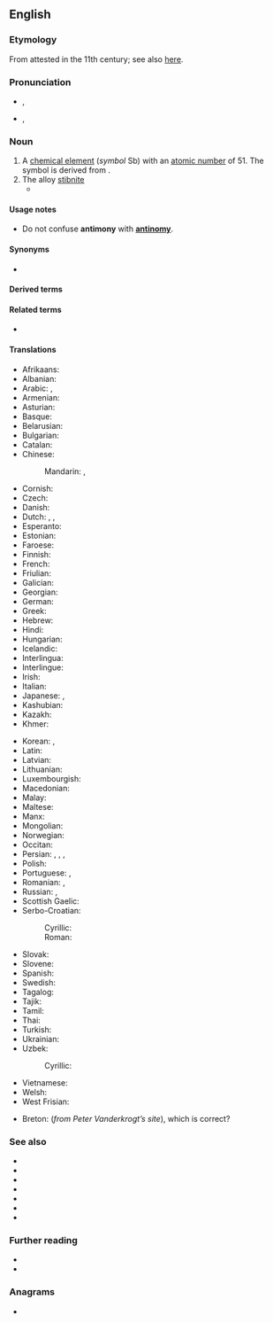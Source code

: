==English==
{{elements|Sb|tin|Sn|tellurium|Te}}
{{wikipedia}}

===Etymology===
From {{der|en|ML.|antimonium}} attested in the 11th century; see also [[w:Antimony#Etymology|here]].

===Pronunciation===
* {{a|UK}} {{enPR|ăn'tĭmənē}}, {{IPA|en|/ˈæn.tɪ.mə.niː/}}
* {{a|US}} {{enPR|ăn'tĭmōnē}}, {{IPA|en|/ˈæn.təˌmoʊ.ni/}}

===Noun===
{{en-noun|~|antimonies}}

# A [[chemical element]] (''symbol'' Sb) with an [[atomic number]] of 51. The symbol is derived from {{cog|la|stibium}}.
# The alloy [[stibnite]]
#* {{quote-book|en|year=2005|title=Chemical Physics of Pyrolysis, Combustion, and Oxidation  |author= Al Berlin |page=21 |ISBN=1594541639 |passage=In quality synergistic additives in a composition use oxide '''antimonies'''. }}

====Usage notes====
* Do not confuse '''antimony''' with '''[[antinomy]]'''.

====Synonyms====
* {{l|en|stibium}}

====Derived terms====
{{der3|en|antimonate|antimonial|antimonian|antimoniate|antimoniated|antimonic|antimonide|antimonioso-|[[antimonious]], [[antimonous]]|antimonite|[[antimoniuret]], [[antimoniuretted]]|antimony blende|antimony bloom|antimony glance|antimony hydride|antimonyl|[[antimony ocher]], [[antimony ochre]]|antimony oxide|antimony oxysulfide|antimony pentachloride|antimony pentafluoride|antimony pentoxide|[[antimony pentasulfide]], [[antimony pentasulphide]]|antimony quintachloride|antimony sesquioxide|[[antimony sulfide]], [[antimony sulphide]]|antimony tetroxide|antimony triacetate|antimony tribromide|antimony trichloride|antimony trifluoride|antimony trihydride|antimony triiodide|antimony trioxide|antimony triselenide|antimony tritelluride|antimony vermilion|arsenical antimony|black antimony|butter of antimony|crocus of antimony|crude antimony|flowers of antimony|glass of antimony|gray antimony|red antimony|regulus of antimony|saffron of antimony|[[sulfurated antimony]], [[sulphurated antimony]]|[[sulfide of antimony]], [[sulphide of antimony]]|tartarated antimony|[[pentasulfide antimony]], [[pentasulphide antimony]]|triphenylantimony|white antimony}}

====Related terms====
* {{l|en|antimonium}}

====Translations====
{{trans-top|chemical element}}
* Afrikaans: {{t+|af|antimoon}}
* Albanian: {{t+|sq|antimon}}
* Arabic: {{t|ar|أَنْتِيمُون|m|tr=ʾantimūn}}, {{t|ar|إثمد|tr=ʾiṯmid}}
* Armenian: {{t+|hy|ծարիր}}
* Asturian: {{t|ast|antimoniu|m}}
* Basque: {{t|eu|antimonioa}}
* Belarusian: {{t|be|сурма́|f}}
* Bulgarian: {{t|bg|антимо́н|m}}
* Catalan: {{t+|ca|antimoni|m}}
* Chinese:
*: Mandarin: {{t+|cmn|銻}}, {{t+|cmn|锑|tr=tī}}
* Cornish: {{t|kw|antymony}}
* Czech: {{t+|cs|antimon|m}}
* Danish: {{t+|da|antimon}}
* Dutch: {{t+|nl|antimonium|n}}, {{t+|nl|antimoon|n}}, {{t+|nl|stibium}}
* Esperanto: {{t+|eo|antimono}}
* Estonian: {{t+|et|antimon}}
* Faroese: {{t|fo|antimon}}
* Finnish: {{t+|fi|antimoni}}
* French: {{t+|fr|antimoine|m}}
* Friulian: {{t|fur|antimoni}}
* Galician: {{t+|gl|antimonio}}
* Georgian: {{t|ka|სტიბიუმი}}
* German: {{t+|de|Antimon|n}}
* Greek: {{t+|el|αντιμόνιο|n}}
* Hebrew: {{t+|he|אנטימון|m|tr=antimón}}
* Hindi: {{t+|hi|अंजन}}
* Hungarian: {{t+|hu|antimon}}
* Icelandic: {{t|is|antímon}}
* Interlingua: {{t|ia|antimonio}}
* Interlingue: {{t|ie|antimon}}
* Irish: {{t|ga|antamón|m}}
* Italian: {{t+|it|antimonio|m}}
* Japanese: {{t+|ja|アンチモン|tr=anchimon}}, {{t|ja|アンチモニー|tr=anchimonī}}
* Kashubian: {{t|csb|antimón}}
* Kazakh: {{t+|kk|сүрме}}
* Khmer: {{t|km|អង់ទីម៉ាន់|tr=ɑngtiiman}}
{{trans-mid}}
* Korean: {{t+|ko|안티몬}}, {{t|ko|안티모니}}
* Latin: {{t+|la|stibium}}
* Latvian: {{t|lv|antimons}}
* Lithuanian: {{t+|lt|stibis}}
* Luxembourgish: {{t|lb|Antimon}}
* Macedonian: {{t|mk|антимон|m}}
* Malay: {{t|ms|antimoni}}
* Maltese: {{t|mt|antimonju}}
* Manx: {{t|gv|antimoan}}
* Mongolian: {{t+|mn|будаг}}
* Norwegian: {{t|no|antimon}}
* Occitan: {{t+|oc|antimòni|m}}
* Persian: {{t|fa|انتیموان|tr=antimoân}}, {{t|fa|روی سخته|tr=ruy saxte}}, {{t+|fa|سرمه|tr=sorme}}, {{t|fa|زنگلک|tr=zangolak}}
* Polish: {{t+|pl|antymon|m}}
* Portuguese: {{t+|pt|antimónio|m}} {{qualifier|Portugal}}, {{t+|pt|antimônio|m}} {{qualifier|Brazil}}
* Romanian: {{t+|ro|antimoniu|n}}, {{t+|ro|stibiu}}
* Russian: {{t+|ru|сурьма́|f}}, {{t|ru|сти́биум|m}}
* Scottish Gaelic: {{t|gd|antamòn}}
* Serbo-Croatian:
*: Cyrillic: {{t|sh|а̀нтимон|m}}
*: Roman: {{t+|sh|àntimon|m}}
* Slovak: {{t+|sk|antimón|m}}
* Slovene: {{t+|sl|antimon|m}}
* Spanish: {{t+|es|antimonio|m}}
* Swedish: {{t+|sv|antimon|n}}
* Tagalog: {{t|tl|antimonyo}}
* Tajik: {{t|tg|сурьма}}
* Tamil: {{t|ta|அந்திமன்}}
* Thai: {{t|th|พลวง}}
* Turkish: {{t+|tr|antimon}}
* Ukrainian: {{t|uk|сурма́|f}}
* Uzbek: {{t|uz|sur’ma}}
*: Cyrillic: {{t+|uz|сурьма}}
* Vietnamese: {{t|vi|antimon}}
* Welsh: {{t+|cy|antimoni}}
* West Frisian: {{t|fy|antimoon|n}}
{{trans-bottom}}

{{trans-see|stibnite}}

<!--Remove this section once all of the translations below have been moved into the tables above.-->
{{checktrans-top}}
* Breton: {{t-check|br|antimoan}} (''from Peter Vanderkrogt’s site''), {{t-check|br|stibiom|m}} which is correct?
{{trans-mid}}
{{trans-bottom}}

===See also===
* {{l|en|allemonite}}
* {{l|en|kermesite}}
* {{l|en|leo ruber}}
* {{l|en|lupus metallorum}}
* {{l|en|plumbum nigrum}}
* {{l|en|proteus}}
* {{l|en|valentinite}}

===Further reading===
* {{R:WebMineral}}
* {{R:mindat}}

===Anagrams===
* {{anagrams|en|a=aimnnoty|antinomy}}